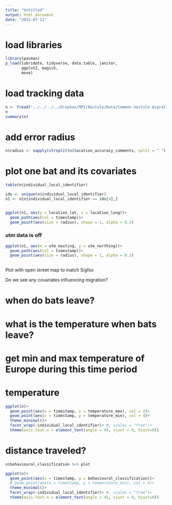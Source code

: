 ```yaml
---
title: "Untitled"
output: html_document
date: "2022-07-11"
---
```

# load libraries
```r
library(pacman)
p_load(lubridate, tidyverse, data.table, janitor,
       ggplot2, magick,
       move)
```

# load tracking data
```r
n <- fread("../../../../Dropbox/MPI/Noctule/Data/Common noctule migration SigFox MPIAB (1).csv") %>% clean_names()
n
summary(n)
```
# add error radius
```r
n$radius <- sapply(strsplit(n$location_accuracy_comments, split = " "), "[", 1) %>% as.numeric

```


# plot one bat and its covariates
```r
table(n$individual_local_identifier)
```


```r
ids <- unique(n$individual_local_identifier)
n1 <- n[n$individual_local_identifier == ids[4],]


ggplot(n1, aes(y = location_lat, x = location_long))+
  geom_path(aes(col = timestamp))+
  geom_point(aes(size = radius), shape = 1, alpha = 0.2)
```

### utm data is off
```r
ggplot(n1, aes(x = utm_easting, y = utm_northing))+
  geom_path(aes(col = timestamp))+
  geom_point(aes(size = radius), shape = 1, alpha = 0.2)
  
```

Plot with open street map to match Sigfox


Do we see any covariates influencing migration?


# when do bats leave?

# what is the temperature when bats leave?


# get min and max temperature of Europe during this time period


# temperature
```r
ggplot(n)+
  geom_point(aes(x = timestamp, y = temperature_max), col = 2)+
  geom_point(aes(x = timestamp, y = temperature_min), col = 4)+
  theme_minimal()+
  facet_wrap(~individual_local_identifier)+ #, scales = "free")+
  theme(axis.text.x = element_text(angle = 45, vjust = 0, hjust=0))
```
# distance traveled?
```r
n$behavioural_classification %>% plot

ggplot(n)+
  geom_point(aes(x = timestamp, y = behavioural_classification))+
  # geom_point(aes(x = timestamp, y = temperature_min), col = 4)+
  theme_minimal()+
  facet_wrap(~individual_local_identifier)+ #, scales = "free")+
  theme(axis.text.x = element_text(angle = 45, vjust = 0, hjust=0))
```


